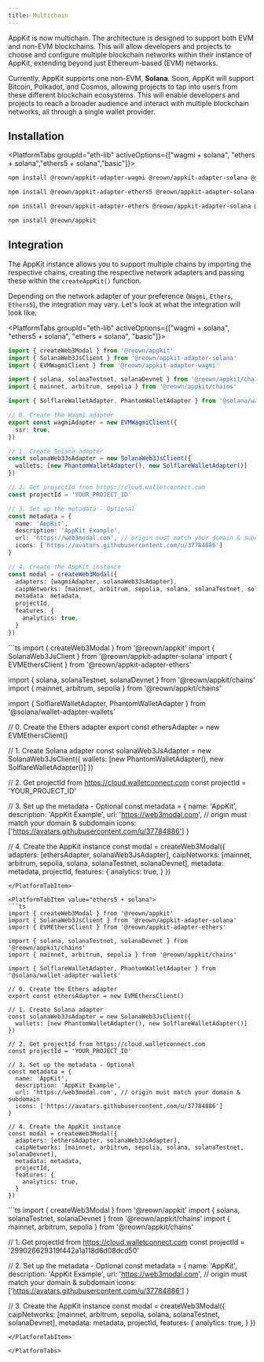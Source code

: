 ```yaml
---
title: Multichain
---
```



AppKit is now multichain. The architecture is designed to support both EVM and non-EVM blockchains. This will allow developers and projects to choose and configure multiple blockchain networks within their instance of AppKit, extending beyond just Ethereum-based (EVM) networks. 

Currently, AppKit supports one non-EVM, **Solana**. Soon, AppKit will support Bitcoin, Polkadot, and Cosmos, allowing projects to tap into users from these different blockchain ecosystems. This will enable developers and projects to reach a broader audience and interact with multiple blockchain networks, all through a single wallet provider.

## Installation

<PlatformTabs groupId="eth-lib" activeOptions={["wagmi + solana", "ethers + solana","ethers5 + solana","basic"]}>
<PlatformTabItem value="wagmi + solana">

```bash npm2yarn
npm install @reown/appkit-adapter-wagmi @reown/appkit-adapter-solana @solana/wallet-adapter-wallets
```

</PlatformTabItem>
<PlatformTabItem value="ethers5 + solana">

```bash npm2yarn
npm install @reown/appkit-adapter-ethers5 @reown/appkit-adapter-solana @solana/wallet-adapter-wallets
```

</PlatformTabItem>
<PlatformTabItem value="ethers + solana">

```bash npm2yarn
npm install @reown/appkit-adapter-ethers @reown/appkit-adapter-solana @solana/wallet-adapter-wallets
```

</PlatformTabItem>
<PlatformTabItem value="basic">

```bash npm2yarn
npm install @reown/appkit
```

</PlatformTabItem>
</PlatformTabs>


## Integration

The AppKit instance allows you to support multiple chains by importing the respective chains, creating the respective network adapters and passing these within the `createAppKit()` function.

Depending on the network adapter of your preference (`Wagmi`, `Ethers`, `Ethers5`), the integration may vary. Let's look at what the integration will look like. 

<PlatformTabs groupId="eth-lib" activeOptions={["wagmi + solana", "ethers5 + solana", "ethers + solana", "basic"]}>
<PlatformTabItem value="wagmi + solana">
```ts
import { createWeb3Modal } from '@reown/appkit'
import { SolanaWeb3JsClient } from '@reown/appkit-adapter-solana'
import { EVMWagmiClient } from '@reown/appkit-adapter-wagmi'

import { solana, solanaTestnet, solanaDevnet } from '@reown/appkit/chains'
import { mainnet, arbitrum, sepolia } from '@reown/appkit/chains'

import { SolflareWalletAdapter, PhantomWalletAdapter } from '@solana/wallet-adapter-wallets'

// 0. Create the Wagmi adapter
export const wagmiAdapter = new EVMWagmiClient({
  ssr: true,
})

// 1. Create Solana adapter
const solanaWeb3JsAdapter = new SolanaWeb3JsClient({
  wallets: [new PhantomWalletAdapter(), new SolflareWalletAdapter()]
})

// 2. Get projectId from https://cloud.walletconnect.com
const projectId = 'YOUR_PROJECT_ID'

// 3. Set up the metadata - Optional
const metadata = {
  name: 'AppKit',
  description: 'AppKit Example',
  url: 'https://web3modal.com', // origin must match your domain & subdomain
  icons: ['https://avatars.githubusercontent.com/u/37784886']
}

// 4. Create the AppKit instance
const modal = createWeb3Modal({
  adapters: [wagmiAdapter, solanaWeb3JsAdapter],
  caipNetworks: [mainnet, arbitrum, sepolia, solana, solanaTestnet, solanaDevnet],
  metadata: metadata,
  projectId,
  features: {
    analytics: true,
  }
})
```
</PlatformTabItem>

<PlatformTabItem value="ethers + solana">
```ts
import { createWeb3Modal } from '@reown/appkit'
import { SolanaWeb3JsClient } from '@reown/appkit-adapter-solana'
import { EVMEthersClient } from '@reown/appkit-adapter-ethers'

import { solana, solanaTestnet, solanaDevnet } from '@reown/appkit/chains'
import { mainnet, arbitrum, sepolia } from '@reown/appkit/chains'

import { SolflareWalletAdapter, PhantomWalletAdapter } from '@solana/wallet-adapter-wallets'

// 0. Create the Ethers adapter
export const ethersAdapter = new EVMEthersClient()

// 1. Create Solana adapter
const solanaWeb3JsAdapter = new SolanaWeb3JsClient({
  wallets: [new PhantomWalletAdapter(), new SolflareWalletAdapter()]
})

// 2. Get projectId from https://cloud.walletconnect.com
const projectId = 'YOUR_PROJECT_ID'

// 3. Set up the metadata - Optional
const metadata = {
  name: 'AppKit',
  description: 'AppKit Example',
  url: 'https://web3modal.com', // origin must match your domain & subdomain
  icons: ['https://avatars.githubusercontent.com/u/37784886']
}

// 4. Create the AppKit instance
const modal = createWeb3Modal({
  adapters: [ethersAdapter, solanaWeb3JsAdapter],
  caipNetworks: [mainnet, arbitrum, sepolia, solana, solanaTestnet, solanaDevnet],
  metadata: metadata,
  projectId,
  features: {
    analytics: true,
  }
})
```
</PlatformTabItem>

<PlatformTabItem value="ethers5 + solana">
```ts
import { createWeb3Modal } from '@reown/appkit'
import { SolanaWeb3JsClient } from '@reown/appkit-adapter-solana'
import { EVMEthersClient } from '@reown/appkit-adapter-ethers'

import { solana, solanaTestnet, solanaDevnet } from '@reown/appkit/chains'
import { mainnet, arbitrum, sepolia } from '@reown/appkit/chains'

import { SolflareWalletAdapter, PhantomWalletAdapter } from '@solana/wallet-adapter-wallets'

// 0. Create the Ethers adapter
export const ethersAdapter = new EVMEthersClient()

// 1. Create Solana adapter
const solanaWeb3JsAdapter = new SolanaWeb3JsClient({
  wallets: [new PhantomWalletAdapter(), new SolflareWalletAdapter()]
})

// 2. Get projectId from https://cloud.walletconnect.com
const projectId = 'YOUR_PROJECT_ID'

// 3. Set up the metadata - Optional
const metadata = {
  name: 'AppKit',
  description: 'AppKit Example',
  url: 'https://web3modal.com', // origin must match your domain & subdomain
  icons: ['https://avatars.githubusercontent.com/u/37784886']
}

// 4. Create the AppKit instance
const modal = createWeb3Modal({
  adapters: [ethersAdapter, solanaWeb3JsAdapter],
  caipNetworks: [mainnet, arbitrum, sepolia, solana, solanaTestnet, solanaDevnet],
  metadata: metadata,
  projectId,
  features: {
    analytics: true,
  }
})
```
</PlatformTabItem>

<PlatformTabItem value="basic">
```ts
import { createWeb3Modal } from '@reown/appkit'
import { solana, solanaTestnet, solanaDevnet } from '@reown/appkit/chains'
import { mainnet, arbitrum, sepolia } from '@reown/appkit/chains'

// 1. Get projectId from https://cloud.walletconnect.com
const projectId = '299026629319f442a1a118d6d08dcd50'

// 2. Set up the metadata - Optional
const metadata = {
  name: 'AppKit',
  description: 'AppKit Example',
  url: 'https://web3modal.com', // origin must match your domain & subdomain
  icons: ['https://avatars.githubusercontent.com/u/37784886']
}

// 3. Create the AppKit instance
const modal = createWeb3Modal({
  caipNetworks: [mainnet, arbitrum, sepolia, solana, solanaTestnet, solanaDevnet],
  metadata: metadata,
  projectId,
  features: {
    analytics: true,
  }
})
```
</PlatformTabItem>

</PlatformTabs>